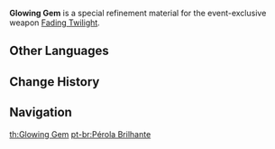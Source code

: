 {{Item Infobox
|id              = 200110
|image           = Item Glowing Gem.png
|type            = Refinement Materials
|invCategory     = Character Development Items
|rarity          = 4
|effect          = Specialized refinement material for "[[Fading Twilight]]."
|description     = Specialized refinement material for Fading Twilight.<br />Cor Lapis delicately refined by ancient arts practiced by the early inhabitants of The Chasm. It glimmers slightly with a light that resembles either the radiance of dawn or the dying twilight. Appearing in caverns where none may see either form of light, it must have brought some small comfort to those who fought against the dark enemy.
|source1         = [[Perilous Trail/Event|Perilous Trail Event Shop]]
|source2         = [[Perilous Trail/Event/Kaleidoscope Cage|Perilous Trail Kaleidoscope Cage Challenges]]
|source3         = [[Perilous Trail/Event/Insurgent Twilight|Perilous Trail Insurgent Twilight Challenges]]
}}
'''Glowing Gem''' is a special refinement material for the event-exclusive weapon [[Fading Twilight]].

==Other Languages==
{{Other Languages
|en      = Glowing Gem
|zhs     = 霞色宝珠
|zhs_rm  = Xiá Sè Bǎozhū
|zht     = 霞色寶珠
|zht_rm  = Xiá Sè Bǎozhū
|zh_tl   = Twilight-Colored Gem
|ja      = 霞色の宝珠
|ja_rm   = Kasumi-iro no Houju
|ja_tl   = Twilight-Colored Gem
|ja_note = In other contexts, {{lang|mini=1|ja=霞色|ja_rm=kasumi-iro}} would refer to a shade of faint purplish gray, but {{lang|mini=1|ja=霞|ja_rm=kasumi}} is being used in the sense of "foreglow or afterglow" and not "mist, haze."
|ko      = 노을빛 보주
|ko_rm   = Noeulbit Boju
|ko_tl   = Sunset-color {{w|Cintamani}}
|es      = Gema arrebol
|es_tl   = Gem Afterglow
|fr      = Gemme lumineuse
|fr_tl   = Luminous Gem
|ru      = Светящийся самоцвет
|ru_tl   = 
|th      = Glowing Gem
|vi      = Bảo Châu Hoàng Hôn
|vi_tl   = 
|de      = Perle der Dämmerung
|de_tl   = Pearl of Twilight
|id      = Glowing Gem
|pt      = Pérola Brilhante
|pt_tl   = Shining Pearl
}}

==Change History==
{{Change History|2.7}}

==Navigation==
{{Development Item Navbox|type=Weapon Materials}}
[[th:Glowing Gem]]
[[pt-br:Pérola Brilhante]]